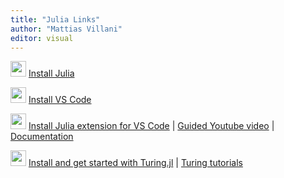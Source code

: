 ```yaml
---
title: "Julia Links"
author: "Mattias Villani"
editor: visual
---
```


<img src="misc/julialogo.svg" width="25"/> [Install Julia](https://julialang.org/install/)

<img src="misc/vscodeicon.png" width="25"/> [Install VS Code](https://code.visualstudio.com/)

<img src="misc/vsjulia.png" width="25"/> [Install Julia extension for VS Code](https://code.visualstudio.com/docs/languages/julia) \| [Guided Youtube video](https://www.youtube.com/watch?v=FcgIvWb7gO0&ab_channel=doggodotjl) \| [Documentation](https://www.julia-vscode.org/docs/stable/)

<img src="misc/turinglogo.jpg" width="25"/> [Install and get started with Turing.jl](https://turing.ml/v0.22/docs/using-turing/get-started) \| [Turing tutorials](https://turing.ml/v0.22/tutorials/)
